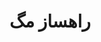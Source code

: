 
<Meta title="RahsazMag/Docs" />

<div className="sb-container">
  <div className="sb-section-title">
   <h1>راهساز مگ</h1>
  </div>
</div>

<style>
  {`
    .sb-container {
      margin-bottom: 48px;
    }
    .sb-section-title {
      margin-bottom: 32px;
    }
  `}
</style>
